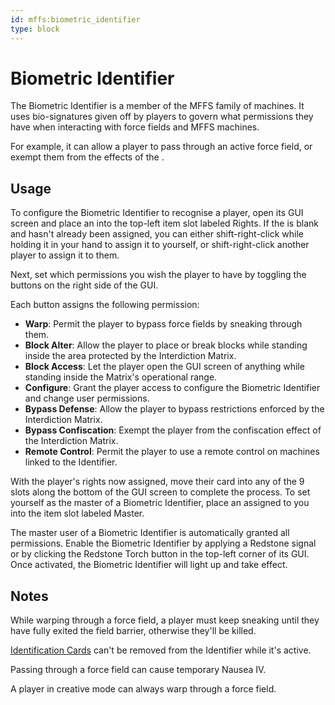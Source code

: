 ```yaml
---
id: mffs:biometric_identifier
type: block
---
```


# Biometric Identifier

The Biometric Identifier is a member of the MFFS family of machines. It uses bio-signatures given off by players to
govern what permissions they have when interacting with force fields and MFFS machines.

For example, it can allow a player to pass through an active force field, or exempt them from the effects of the
[](@mffs:interdiction_matrix).

<PrefabObtaining />

## Usage

To configure the Biometric Identifier to recognise a player, open its GUI screen and place an [](mffs:id_card) into
the top-left item slot labeled Rights. If the [](mffs:id_card) is blank and hasn't already been assigned, you can
either shift-right-click while holding it in your hand to assign it to yourself, or shift-right-click another player
to assign it to them.

Next, set which permissions you wish the player to have by toggling the buttons on the right side of the GUI.

Each button assigns the following permission:
- **Warp**: Permit the player to bypass force fields by sneaking through them.
- **Block Alter**: Allow the player to place or break blocks while standing inside the area protected by the Interdiction
Matrix.
- **Block Access**: Let the player open the GUI screen of anything while standing inside the Matrix's operational range.
- **Configure**: Grant the player access to configure the Biometric Identifier and change user permissions.
- **Bypass Defense**: Allow the player to bypass restrictions enforced by the Interdiction Matrix.
- **Bypass Confiscation**: Exempt the player from the confiscation effect of the Interdiction Matrix.
- **Remote Control**: Permit the player to use a remote control on machines linked to the Identifier.

With the player's rights now assigned, move their card into any of the 9 slots along the bottom of the GUI screen to
complete the process. To set yourself as the master of a Biometric Identifier, place an [](mffs:id_card) assigned to
you into the item slot labeled Master.

The master user of a Biometric Identifier is automatically granted all permissions. Enable the Biometric Identifier by
applying a Redstone signal or by clicking the Redstone Torch button in the top-left corner of its GUI. Once activated,
the Biometric Identifier will light up and take effect.

## Notes

While warping through a force field, a player must keep sneaking until they have fully exited the field barrier,
otherwise they'll be killed.

[Identification Cards](mffs:id_card) can't be removed from the Identifier while it's active.

Passing through a force field can cause temporary Nausea IV.

A player in creative mode can always warp through a force field.
